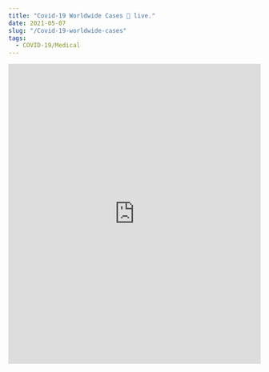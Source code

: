 ---
title: "Covid-19 Worldwide Cases 🔴 live."
date: 2021-05-07
slug: "/Covid-19-worldwide-cases"
tags:
  - COVID-19/Medical
---

<iframe width="100%" height="600" src="https://www.youtube.com/embed/NMre6IAAAiU?autoplay=1&mute=1" title="YouTube video player" frameBorder="0" allow="accelerometer; clipboard-write; encrypted-media; gyroscope; picture-in-picture"
        allowFullScreen/>
